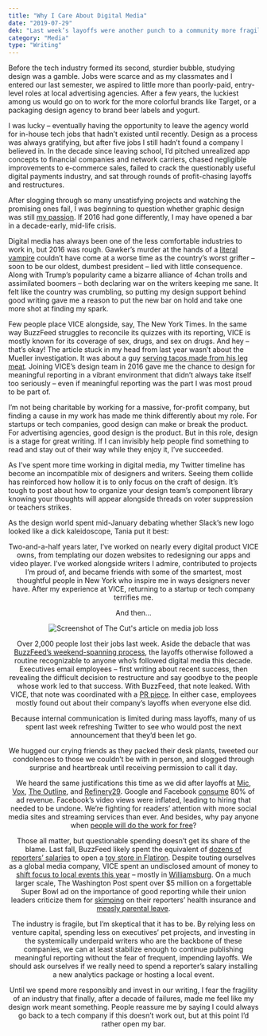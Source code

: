 ```yaml
---
title: "Why I Care About Digital Media"
date: "2019-07-29"
dek: "Last week’s layoffs were another punch to a community more fragile than it should be."
category: "Media"
type: "Writing"
---
```


Before the tech industry formed its second, sturdier bubble, studying design was a gamble. Jobs were scarce and as my classmates and I entered our last semester, we aspired to little more than poorly-paid, entry-level roles at local advertising agencies. After a few years, the luckiest among us would go on to work for the more colorful brands like Target, or a packaging design agency to brand beer labels and yogurt.

I was lucky – eventually having the opportunity to leave the agency world for in-house tech jobs that hadn’t existed until recently. Design as a process was always gratifying, but after five jobs I still hadn’t found a company I believed in. In the decade since leaving school, I’d pitched unrealized app concepts to financial companies and network carriers, chased negligible improvements to e-commerce sales, failed to crack the questionably useful digital payments industry, and sat through rounds of profit-chasing layoffs and restructures.

After slogging through so many unsatisfying projects and watching the promising ones fail, I was beginning to question whether graphic design was still [my passion](https://knowyourmeme.com/memes/graphic-design-is-my-passion). If 2016 had gone differently, I may have opened a bar in a decade-early, mid-life crisis.

Digital media has always been one of the less comfortable industries to work in, but 2016 was rough. Gawker’s murder at the hands of a [literal vampire](https://www.vanityfair.com/news/2016/08/peter-thiel-wants-to-inject-himself-with-young-peoples-blood) couldn’t have come at a worse time as the country’s worst grifter – soon to be our oldest, dumbest president – lied with little consequence. Along with Trump’s popularity came a bizarre alliance of 4chan trolls and assimilated boomers – both declaring war on the writers keeping me sane. It felt like the country was crumbling, so putting my design support behind good writing gave me a reason to put the new bar on hold and take one more shot at finding my spark.

Few people place VICE alongside, say, The New York Times. In the same way BuzzFeed struggles to reconcile its quizzes with its reporting, VICE is mostly known for its coverage of sex, drugs, and sex on drugs. And hey – that’s okay! The article stuck in my head from last year wasn’t about the Mueller investigation. It was about a guy [serving tacos made from his leg meat](https://www.vice.com/en_us/article/gykmn7/legal-ethical-cannibalism-human-meat-tacos-reddit-wtf). Joining VICE’s design team in 2016 gave me the chance to design for meaningful reporting in a vibrant environment that didn’t always take itself too seriously – even if meaningful reporting was the part I was most proud to be part of.

I’m not being charitable by working for a massive, for-profit company, but finding a cause in my work has made me think differently about my role. For startups or tech companies, good design can make or break the product. For advertising agencies, good design is the product. But in this role, design is a stage for great writing. If I can invisibly help people find something to read and stay out of their way while they enjoy it, I’ve succeeded.

As I’ve spent more time working in digital media, my Twitter timeline has become an incompatible mix of designers and writers. Seeing them collide has reinforced how hollow it is to only focus on the craft of design. It’s tough to post about how to organize your design team’s component library knowing your thoughts will appear alongside threads on voter suppression or teachers strikes.

As the design world spent mid-January debating whether Slack’s new logo looked like a dick kaleidoscope, Tania put it best:

<Tweet tweetLink="https://twitter.com/tanialili/status/1085914418439966721" align="center"  />

Two-and-a-half years later, I’ve worked on nearly every digital product VICE owns, from templating our dozen websites to redesigning our apps and video player. I’ve worked alongside writers I admire, contributed to projects I’m proud of, and became friends with some of the smartest, most thoughtful people in New York who inspire me in ways designers never have. After my experience at VICE, returning to a startup or tech company terrifies me.

And then...

<ArticleMedia caption="Welp.">

![Screenshot of The Cut's article on media job loss](../images/writing/why_i_care_about_digital_media/the_cut_screenshot.png)

</ArticleMedia>

Over 2,000 people lost their jobs last week. Aside the debacle that was [BuzzFeed’s weekend-spanning process](https://twitter.com/annabroges/status/1088565558482735104), the layoffs otherwise followed a routine recognizable to anyone who’s followed digital media this decade. Executives email employees – first writing about recent success, then revealing the difficult decision to restructure and say goodbye to the people whose work led to that success. With BuzzFeed, that note leaked. With VICE, that note was coordinated with a [PR piece](https://www.hollywoodreporter.com/news/vice-media-reorganize-lay-10-percent-staff-1181785). In either case, employees mostly found out about their company’s layoffs when everyone else did.

Because internal communication is limited during mass layoffs, many of us spent last week refreshing Twitter to see who would post the next announcement that they’d been let go.

<Tweet tweetLink="https://twitter.com/GrimKim/status/1091449811545608194" align="center"  />

<Tweet tweetLink="https://twitter.com/dontforgetmac/status/1091451685996847104" align="center"  />

<Tweet tweetLink="https://twitter.com/BeckettMufson/status/1091684832592023552" align="center"  />

We hugged our crying friends as they packed their desk plants, tweeted our condolences to those we couldn’t be with in person, and slogged through surprise and heartbreak until receiving permission to call it day.

We heard the same justifications this time as we did after layoffs at [Mic](https://www.recode.net/2018/11/29/18117787/mic-layoffs-staff-bustle-facebook), [Vox](https://variety.com/2018/digital/news/vox-media-layoffs-50-employees-1202706362/), [The Outline](https://www.fastcompany.com/90231483/the-outline-has-laid-off-all-of-its-staff-writers), and [Refinery29](https://www.adweek.com/digital/refinery29-is-laying-off-about-40-employees/). Google and Facebook [consume](https://thehill.com/policy/technology/427369-media-layoffs-bring-heat-on-facebook-google) 80% of ad revenue. Facebook’s video views were inflated, leading to hiring that needed to be undone. We’re fighting for readers’ attention with more social media sites and streaming services than ever. And besides, why pay anyone when [people will do the work for free](https://nypost.com/2019/01/31/this-girl-made-buzzfeed-bundles-of-cash-and-all-she-got-was-a-lousy-t-shirt/)?

Those all matter, but questionable spending doesn’t get its share of the blame. Last fall, BuzzFeed likely spent the equivalent of [dozens of reporters’ salaries](https://commercialobserver.com/2018/10/buzzfeed-opening-story-esque-retail-concept-in-flatiron-district/) to open a [toy store in Flatiron](https://nypost.com/2018/10/04/buzzfeed-is-opening-a-quirky-toy-store-in-nyc-this-fall/). Despite touting ourselves as a global media company, VICE spent an undisclosed amount of money to [shift focus to local events this year](https://digiday.com/media/286636/) – mostly in [Williamsburg](http://bedfordandbowery.com/2018/10/smorgasburg-is-launching-a-williamsburg-night-market-with-vice/). On a much larger scale, The Washington Post spent over $5 million on a forgettable Super Bowl ad on the importance of good reporting while their union leaders criticize them for [skimping](https://twitter.com/KunkleFredrick/status/1091803438411902976) on their reporters’ health insurance and [measly parental leave](https://twitter.com/KunkleFredrick/status/1091803937911517184).

The industry is fragile, but I’m skeptical that it has to be. By relying less on venture capital, spending less on executives’ pet projects, and investing in the systemically underpaid writers who are the backbone of these companies, we can at least stabilize enough to continue publishing meaningful reporting without the fear of frequent, impending layoffs. We should ask ourselves if we really need to spend a reporter’s salary installing a new analytics package or hosting a local event.

Until we spend more responsibly and invest in our writing, I fear the fragility of an industry that finally, after a decade of failures, made me feel like my design work meant something. People reassure me by saying I could always go back to a tech company if this doesn’t work out, but at this point I’d rather open my bar.